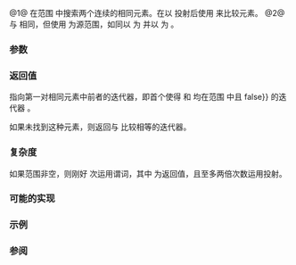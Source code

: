 {{cpp/experimental/ranges/title|adjacent_find}}
{{cpp/experimental/ranges/algorithm/navbar}}
{{dcl begin}}
{{dcl header|experimental/ranges/algorithm}}
{{dcl|since=ranges|num=1|1=
template&lt; ForwardIterator I, Sentinel&lt;I&gt; S, class Proj = ranges::identity,
          IndirectRelation&lt;projected&lt;I, Proj&gt;&gt; Pred = ranges::equal_to&lt;&gt; &gt;
I adjacent_find( I first, S last, Pred pred = Pred{}, Proj proj = Proj{} );
}}
{{dcl|since=ranges|num=2|1=

template&lt; ForwardRange R, class Proj = ranges::identity,
          IndirectRelation&lt;projected&lt;ranges::iterator_t&lt;R&gt;, Proj&gt;&gt; Pred = ranges::equal_to&lt;&gt; &gt;
ranges::safe_iterator_t&lt;R&gt; adjacent_find( R&amp;&amp; r, Pred pred = Pred{}, Proj proj = Proj{} );

}}
{{dcl end}}

@1@ 在范围 {{range|first|last}} 中搜索两个连续的相同元素。在以 {{c|proj}} 投射后使用 {{c|pred}} 来比较元素。
@2@ 与 {{v|1}} 相同，但使用 {{c|r}} 为源范围，如同以 {{c|ranges::begin(r)}} 为 {{c|first}} 并以 {{c|ranges::end(r)}} 为 {{c|last}}。

{{cpp/experimental/ranges/algorithm/tparams}}
===参数===
{{par begin}}
{{par|first, last|要检验的元素范围}}
{{par|r|要检验的元素范围}}
{{par|pred|用于比较投射后元素的谓词}}
{{par|proj|运用于元素的投射}}
{{par end}}

===返回值===
指向第一对相同元素中前者的迭代器，即首个使得 {{tt|i}} 和 {{tt|i + 1}} 均在范围 {{range|first|last}} 中且 {{c|ranges::invoke(pred, ranges::invoke(proj, *i), ranges::invoke(proj, *(i + 1))) !{{=}} false}} 的迭代器 {{tt|i}}。

如果未找到这种元素，则返回与 {{c|last}} 比较相等的迭代器。

===复杂度===
如果范围非空，则刚好 {{tt|min((result - first) + 1, (last - first) - 1)}} 次运用谓词，其中 {{tt|result}} 为返回值，且至多两倍次数运用投射。

===可能的实现===
{{eq fun
|1=
template&lt;ForwardIterator I, Sentinel&lt;I&gt; S, class Proj = ranges::identity,
         IndirectRelation&lt;projected&lt;I, Proj&gt;&gt; Pred = ranges::equal_to&lt;&gt;&gt;
I adjacent_find(I first, S last, Pred pred = Pred{}, Proj proj = Proj{})
{
    if (first == last)
        return first;
    I next = first;
    ++next;
    while (next != last)
    {
        if (ranges::invoke(pred, ranges::invoke(proj, *first),
                                 ranges::invoke(proj, *next)))
            return first;
        ++next;
        ++first;
    }
    return next;
}
}}

===示例===
{{example}}

===参阅===
{{dsc begin}}
{{dsc inc|cpp/algorithm/dsc adjacent_find}}
{{dsc inc|cpp/experimental/ranges/algorithm/dsc unique}}
{{dsc end}}